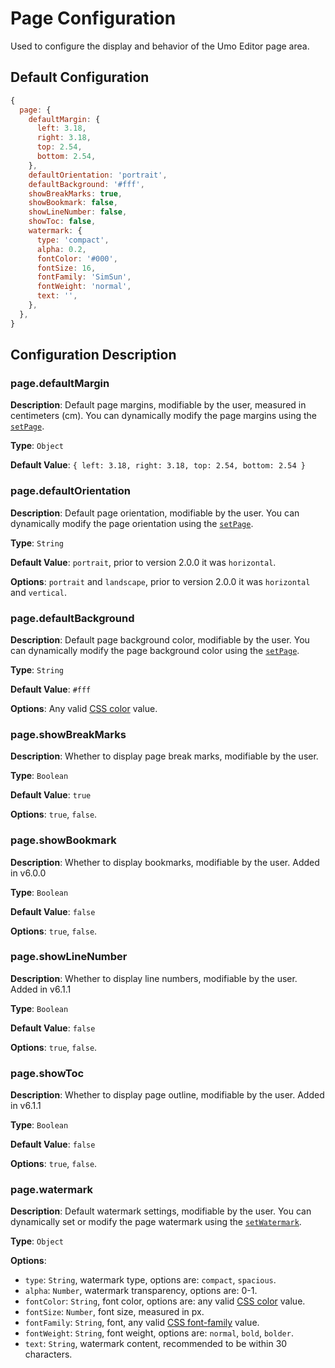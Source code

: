 
# Page Configuration

Used to configure the display and behavior of the Umo Editor page area.

## Default Configuration

```js
{
  page: {
    defaultMargin: {
      left: 3.18,
      right: 3.18,
      top: 2.54,
      bottom: 2.54,
    },
    defaultOrientation: 'portrait',
    defaultBackground: '#fff',
    showBreakMarks: true,
    showBookmark: false,
    showLineNumber: false,
    showToc: false,
    watermark: {
      type: 'compact',
      alpha: 0.2,
      fontColor: '#000',
      fontSize: 16,
      fontFamily: 'SimSun',
      fontWeight: 'normal',
      text: '',
    },
  },
}
```

## Configuration Description

### page.defaultMargin

**Description**: Default page margins, modifiable by the user, measured in centimeters (cm). You can dynamically modify the page margins using the [`setPage`](../methods#setpage).

**Type**: `Object`

**Default Value**: `{ left: 3.18, right: 3.18, top: 2.54, bottom: 2.54 }`

### page.defaultOrientation

**Description**: Default page orientation, modifiable by the user. You can dynamically modify the page orientation using the [`setPage`](../methods#setpage).

**Type**: `String`

**Default Value**: `portrait`, prior to version 2.0.0 it was `horizontal`.

**Options**: `portrait` and `landscape`, prior to version 2.0.0 it was `horizontal` and `vertical`.

### page.defaultBackground

**Description**: Default page background color, modifiable by the user. You can dynamically modify the page background color using the [`setPage`](../methods#setpage).

**Type**: `String`

**Default Value**: `#fff`

**Options**: Any valid [CSS color](https://developer.mozilla.org/en-US/docs/Web/CSS/color_value) value.

### page.showBreakMarks

**Description**: Whether to display page break marks, modifiable by the user.

**Type**: `Boolean`

**Default Value**: `true`

**Options**: `true`, `false`.

### page.showBookmark 

**Description**: Whether to display bookmarks, modifiable by the user. <Badge theme="success">Added in v6.0.0</Badge>

**Type**: `Boolean`

**Default Value**: `false`

**Options**: `true`, `false`.

### page.showLineNumber 

**Description**: Whether to display line numbers, modifiable by the user. <Badge theme="success">Added in v6.1.1</Badge>

**Type**: `Boolean`

**Default Value**: `false`

**Options**: `true`, `false`.

### page.showToc 

**Description**: Whether to display page outline, modifiable by the user. <Badge theme="success">Added in v6.1.1</Badge>

**Type**: `Boolean`

**Default Value**: `false`

**Options**: `true`, `false`.

### page.watermark

**Description**: Default watermark settings, modifiable by the user. You can dynamically set or modify the page watermark using the [`setWatermark`](../methods#setwatermark).

**Type**: `Object`

**Options**:

- `type`: `String`, watermark type, options are: `compact`, `spacious`.
- `alpha`: `Number`, watermark transparency, options are: 0-1.
- `fontColor`: `String`, font color, options are: any valid [CSS color](https://developer.mozilla.org/en-US/docs/Web/CSS/color_value) value.
- `fontSize`: `Number`, font size, measured in px.
- `fontFamily`: `String`, font, any valid [CSS font-family](https://developer.mozilla.org/en-US/docs/Web/CSS/font-family) value.
- `fontWeight`: `String`, font weight, options are: `normal`, `bold`, `bolder`.
- `text`: `String`, watermark content, recommended to be within 30 characters.

